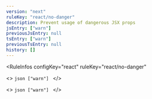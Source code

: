 ```yaml
---
version: "next"
ruleKey: "react/no-danger"
description: Prevent usage of dangerous JSX props
jsEntry: ["warn"]
previousJsEntry: null
tsEntry: ["warn"]
previousTsEntry: null
history: []
---
```


<RuleInfos 
  configKey="react" 
  ruleKey="react/no-danger" 
>
  <>
    ```json
    ["warn"]
    ```
  </>

  <>
    ```json
    ["warn"]
    ```
  </>
</RuleInfos>
